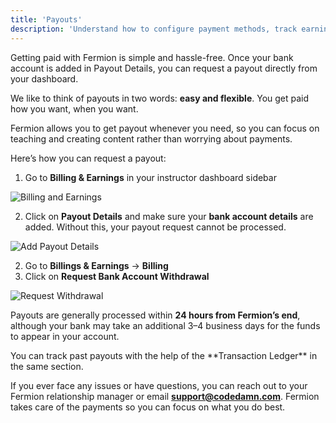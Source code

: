 ```yaml
---
title: 'Payouts'
description: 'Understand how to configure payment methods, track earnings, and manage payouts efficiently on the platform.'
---
```


Getting paid with Fermion is simple and hassle-free. Once your bank account is added in Payout Details, you can request a payout directly from your dashboard.

We like to think of payouts in two words: **easy and flexible**. You get paid how you want, when you want. 

Fermion allows you to get payout whenever you need, so you can focus on teaching and creating content rather than worrying about payments.  

Here’s how you can request a payout:

1. Go to **Billing & Earnings** in your instructor dashboard sidebar

![Billing and Earnings](https://67d6ad5ef66ee0901532fd2f.storage.fermion.app/public-uncached/object-store-public-files/uploads/03-10-2025/Billings%20and%20earning%20section.axxzzo.png)

2. Click on **Payout Details** and make sure your **bank account details** are added. Without this, your payout request cannot be processed.

![Add Payout Details](https://67d6ad5ef66ee0901532fd2f.storage.fermion.app/public-uncached/object-store-public-files/uploads/03-10-2025/Add%20Payout%20Details.aindre.png)

2. Go to **Billings & Earnings** → **Billing** 
3. Click on **Request Bank Account Withdrawal**  

![Request Withdrawal](https://67d6ad5ef66ee0901532fd2f.storage.fermion.app/public-uncached/object-store-public-files/uploads/03-10-2025/Request%20Withdrawal.ihwgqm.png)

Payouts are generally processed within **24 hours from Fermion’s end**, although your bank may take an additional 3–4 business days for the funds to appear in your account.  

<Tip>
You can track past payouts with the help of the **Transaction Ledger** in the same section.
</Tip> 

If you ever face any issues or have questions, you can reach out to your Fermion relationship manager or email **support@codedamn.com**. Fermion takes care of the payments so you can focus on what you do best.
